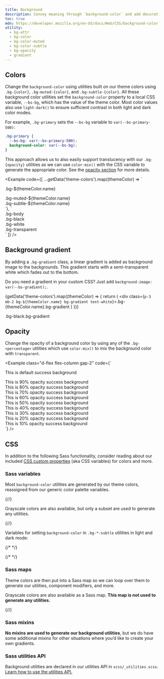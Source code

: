 ```yaml
---
title: Background
description: Convey meaning through `background-color` and add decoration with gradients.
toc: true
mdn: https://developer.mozilla.org/en-US/docs/Web/CSS/background-color
utility:
  - bg-attr
  - bg-color
  - bg-color-muted
  - bg-color-subtle
  - bg-opacity
  - gradient
---
```



<Callout name="warning-color-assistive-technologies" />

## Colors

Change the `background-color` using utilities built on our theme colors using `.bg-{color}`, `.bg-muted-{color}`, and `.bg-subtle-{color}`. All these background color utilities set the `background-color` property to a local CSS variable, `--bs-bg`, which has the value of the theme color. Most color values also use `light-dark()` to ensure sufficient contrast in both light and dark color modes.

For example, `.bg-primary` sets the `--bs-bg` variable to `var(--bs-primary-500)`:

```css
.bg-primary {
  --bs-bg: var(--bs-primary-500);
  background-color: var(--bs-bg);
}
```

This approach allows us to also easily support translucency with our `.bg-{opacity}` utilities as we can use `color-mix()` with the CSS variable to generate the appropriate color. See the [opacity section](#opacity) for more details.

<Example code={[
  ...getData('theme-colors').map((themeColor) => `<div class="p-3 mb-2 bg-${themeColor.name} color-on-${themeColor.name}">.bg-${themeColor.name}</div>
<div class="p-3 mb-2 bg-muted-${themeColor.name} color-${themeColor.name}">.bg-muted-${themeColor.name}</div>
<div class="p-3 mb-2 bg-subtle-${themeColor.name} color-${themeColor.name}">.bg-subtle-${themeColor.name}</div>`),
  `<div class="p-3 mb-2 bg-body text-body">.bg-body</div>
<div class="p-3 mb-2 bg-black text-white">.bg-black</div>
<div class="p-3 mb-2 bg-white text-dark">.bg-white</div>
<div class="p-3 mb-2 bg-transparent text-body">.bg-transparent</div>`
]} />

## Background gradient

By adding a `.bg-gradient` class, a linear gradient is added as background image to the backgrounds. This gradient starts with a semi-transparent white which fades out to the bottom.

Do you need a gradient in your custom CSS? Just add `background-image: var(--bs-gradient);`.

{getData('theme-colors').map((themeColor) => {
  return (
    <div class={`p-3 mb-2 bg-${themeColor.name} bg-gradient text-white`}>.bg-{themeColor.name}.bg-gradient</div>
  )
})}
<div class="p-3 mb-2 bg-black bg-gradient text-white">.bg-black.bg-gradient</div>

## Opacity

Change the opacity of a background color by using any of the `.bg-<percentage>` utilities which use `color-mix()` to mix the background color with `transparent`.

<Example class="d-flex flex-column gap-2" code={`<div class="bg-success p-2 text-white">This is default success background</div>
<div class="bg-success p-2 text-white bg-90">This is 90% opacity success background</div>
<div class="bg-success p-2 text-white bg-80">This is 80% opacity success background</div>
<div class="bg-success p-2 text-white bg-70">This is 70% opacity success background</div>
<div class="bg-success p-2 text-white bg-60">This is 60% opacity success background</div>
<div class="bg-success p-2 text-dark bg-50">This is 50% opacity success background</div>
<div class="bg-success p-2 text-dark bg-40">This is 40% opacity success background</div>
<div class="bg-success p-2 text-dark bg-30">This is 30% opacity success background</div>
<div class="bg-success p-2 text-dark bg-20">This is 20% opacity success background</div>
<div class="bg-success p-2 text-dark bg-10">This is 10% opacity success background</div>`} />

## CSS

In addition to the following Sass functionality, consider reading about our included [CSS custom properties]([[docsref:/customize/css-variables]]) (aka CSS variables) for colors and more.

### Sass variables

Most `background-color` utilities are generated by our theme colors, reassigned from our generic color palette variables.

{/*<ScssDocs name="color-variables" file="scss/_variables.scss" />*/}

<ScssDocs name="theme-color-variables" file="scss/_variables.scss" />

<ScssDocs name="variable-gradient" file="scss/_variables.scss" />

Grayscale colors are also available, but only a subset are used to generate any utilities.

{/*<ScssDocs name="gray-color-variables" file="scss/_variables.scss" />*/}

Variables for setting `background-color` in `.bg-*-subtle` utilities in light and dark mode:

{/* <ScssDocs name="theme-bg-subtle-variables" file="scss/_variables.scss" /> */}

{/* <ScssDocs name="theme-bg-subtle-dark-variables" file="scss/_variables-dark.scss" /> */}

### Sass maps

Theme colors are then put into a Sass map so we can loop over them to generate our utilities, component modifiers, and more.

<ScssDocs name="theme-colors-map" file="scss/_variables.scss" />

Grayscale colors are also available as a Sass map. **This map is not used to generate any utilities.**

{/*<ScssDocs name="gray-colors-map" file="scss/_variables.scss" />*/}

### Sass mixins

**No mixins are used to generate our background utilities**, but we do have some additional mixins for other situations where you’d like to create your own gradients.

<ScssDocs name="gradient-bg-mixin" file="scss/mixins/_gradients.scss" />

<ScssDocs name="gradient-mixins" file="scss/mixins/_gradients.scss" />

### Sass utilities API

Background utilities are declared in our utilities API in `scss/_utilities.scss`. [Learn how to use the utilities API.]([[docsref:/utilities/api#using-the-api]])

<ScssDocs name="utils-bg-color" file="scss/_utilities.scss" />
